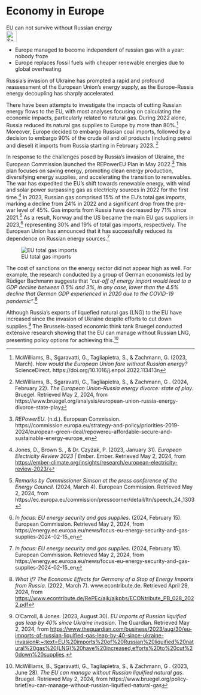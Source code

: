 # Economy in Europe {#sec-economy-europe}

::: {.callout-caution title="Myth"}
EU can not survive without Russian energy
[<br>![Search for topic in EUvsDisinfo](../all_common_img/EUvsDisinfo_400x240.jpg){height=2em}](https://euvsdisinfo.eu/disinformation-cases/?text=(economy%7Cinflation)%20russia&sort=relevance)
:::

::: {.callout-tip title="Truth"}
- Europe managed to become independent of russian gas with a year: nobody froze
- Europe replaces fossil fuels with cheaper renewable energies due to global overheating
:::

Russia's invasion of Ukraine has prompted a rapid and profound reassessment of the European Union's energy supply, as the Europe–Russia energy decoupling has sharply accelerated.

There have been attempts to investigate the impacts of cutting Russian energy flows to the EU, with most analyses focusing on calculating the economic impacts, particularly related to natural gas. During 2022 alone, Russia reduced its natural gas supplies to Europe by more than 80%.[^172] Moreover, Europe decided to embargo Russian coal imports, followed by a decision to embargo 90% of the crude oil and oil products (including petrol and diesel) it imports from Russia starting in February 2023\. [^173]

In response to the challenges posed by Russia's invasion of Ukraine, the European Commission launched the REPowerEU Plan in May 2022.[^174] This plan focuses on saving energy, promoting clean energy production, diversifying energy supplies, and accelerating the transition to renewables. The war has expedited the EU's shift towards renewable energy, with wind and solar power surpassing gas as electricity sources in 2022 for the first time.[^175] In 2023, Russian gas comprised 15% of the EU's total gas imports, marking a decline from 24% in 2022 and a significant drop from the pre-war level of 45%. Gas imports from Russia have decreased by 71% since 2021.[^176] As a result, Norway and the US became the main EU gas suppliers in 2023,[^177] representing 30% and 19% of total gas imports, respectively. The European Union has announced that it has successfully reduced its dependence on Russian energy sources.[^178]

![EU total gas imports](EU_total_gas_imports.jpg)

The cost of sanctions on the energy sector did not appear high as well. For example, the research conducted by a group of German economists led by Rüdiger Bachmann suggests that “*cut-off of energy import would lead to a GDP decline between 0.5% and 3%, in any case, lower than the 4.5% decline that German GDP experienced in 2020 due to the COVID-19 pandemic”*.[^179]

Although Russia's exports of liquefied natural gas (LNG) to the EU have increased since the invasion of Ukraine despite efforts to cut down supplies.[^180] The Brussels-based economic think tank Bruegel conducted extensive research showing that the EU can manage without Russian LNG, presenting policy options for achieving this.[^181]


[^172]:  McWilliams, B., Sgaravatti, G., Tagliapietra, S.,  & Zachmann, G. (2023, March). *How would the European Union fare without Russian energy?* ScienceDirect. https://doi.org/10.1016/j.enpol.2022.113413n

[^173]:  McWilliams, B., Sgaravatti, G., Tagliapietra, S.,  & Zachmann, G . (2024, February 22). *The European Union-Russia energy divorce: state of play*. Bruegel. Retrieved May 2, 2024, from https://www.bruegel.org/analysis/european-union-russia-energy-divorce-state-play

[^174]:  *REPowerEU*. (n.d.). European Commission. https://commission.europa.eu/strategy-and-policy/priorities-2019-2024/european-green-deal/repowereu-affordable-secure-and-sustainable-energy-europe\_en

[^175]:  Jones, D.,  Brown S. ,  & Dr. Czyżak, P. (2023, January 31). *European Electricity Review 2023 | Ember*. Ember. Retrieved May 2, 2024, from [https://ember-climate.org/insights/research/european-electricity-review-2023/](https://ember-climate.org/insights/research/european-electricity-review-2023/) 

[^176]:  *Remarks by Commissioner Simson at the press conference of the Energy Council*. (2024, March 4). European Commission. Retrieved May 2, 2024, from https://ec.europa.eu/commission/presscorner/detail/ltn/speech\_24\_1303

[^177]:  *In focus: EU energy security and gas supplies*. (2024, February 15). European Commission. Retrieved May 2, 2024, from https://energy.ec.europa.eu/news/focus-eu-energy-security-and-gas-supplies-2024-02-15\_en

[^178]:  *In focus: EU energy security and gas supplies*. (2024, February 15). European Commission. Retrieved May 2, 2024, from https://energy.ec.europa.eu/news/focus-eu-energy-security-and-gas-supplies-2024-02-15\_en

[^179]:  *What if? The Economic Effects for Germany of a Stop of Energy Imports from Russia*. (2022, March 7). www.econtribute.de. Retrieved April 29, 2024, from [https://www.econtribute.de/RePEc/ajk/ajkpbs/ECONtribute\_PB\_028\_2022.pdf](https://www.econtribute.de/RePEc/ajk/ajkpbs/ECONtribute_PB_028_2022.pdf) 

[^180]:  O’Carroll, & Jones. (2023, August 30). *EU imports of Russian liquified gas leap by 40% since Ukraine invasion*. The Guardian. Retrieved May 2, 2024, from [https://www.theguardian.com/business/2023/aug/30/eu-imports-of-russian-liquified-gas-leap-by-40-since-ukraine-invasion\#:\~:text=EU%20imports%20of%20Russian%20liquified%20natural%20gas%20(LNG)%20have%20increased,efforts%20to%20cut%20down%20supplies](https://www.theguardian.com/business/2023/aug/30/eu-imports-of-russian-liquified-gas-leap-by-40-since-ukraine-invasion#:~:text=EU%20imports%20of%20Russian%20liquified%20natural%20gas%20\(LNG\)%20have%20increased,efforts%20to%20cut%20down%20supplies). 

[^181]:  McWilliams, B., Sgaravatti, G., Tagliapietra, S.,  & Zachmann, G . (2023, June 28). *The EU can manage without Russian liquified natural gas*. Bruegel. Retrieved May 2, 2024, from https://www.bruegel.org/policy-brief/eu-can-manage-without-russian-liquified-natural-gas
